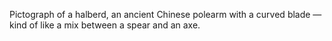 Pictograph of a halberd, an ancient Chinese polearm with a curved blade — kind of like a mix between a spear and an axe.
